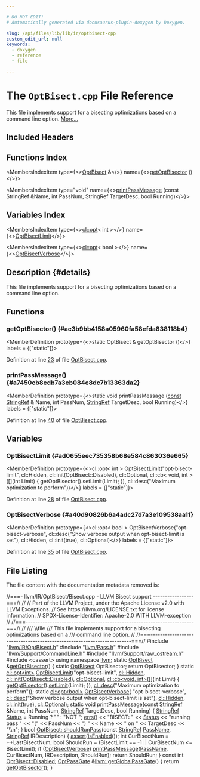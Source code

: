 ```yaml
---

# DO NOT EDIT!
# Automatically generated via docusaurus-plugin-doxygen by Doxygen.

slug: /api/files/lib/lib/ir/optbisect-cpp
custom_edit_url: null
keywords:
  - doxygen
  - reference
  - file

---
```





# The `OptBisect.cpp` File Reference

<DoxygenPage pluginConfig={pluginConfig}>

This file implements support for a bisecting optimizations based on a command line option. <a href="#details">More...</a>

## Included Headers

<IncludesList>
<IncludesListItem
  filePath="llvm/IR/OptBisect.h"
  permalink="/docs/api/files/include/include/llvm/include/llvm/ir/optbisect-h"
  isLocal="true" />
<IncludesListItem
  filePath="llvm/Pass.h"
  permalink="/docs/api/files/include/include/llvm/pass-h"
  isLocal="true" />
<IncludesListItem
  filePath="llvm/Support/CommandLine.h"
  permalink="/docs/api/files/include/include/llvm/include/llvm/support/commandline-h"
  isLocal="true" />
<IncludesListItem
  filePath="llvm/Support/raw_ostream.h"
  permalink="/docs/api/files/include/include/llvm/include/llvm/support/raw-ostream-h"
  isLocal="true" />
<IncludesListItem
  filePath="cassert"
  permalink=""
  isLocal="false" />
</IncludesList>

## Functions Index

<MembersIndex>

<MembersIndexItem
  type={<><a href="/docs/api/classes/llvm/optbisect">OptBisect</a> &amp;</>}
  name={<><a href="#ac3b9bb4158a05960fa58efda838118b4">getOptBisector</a> ()</>}>
</MembersIndexItem>

<MembersIndexItem
  type="void"
  name={<><a href="#a7450cb8edb7a3eb084e8dc7b13363da2">printPassMessage</a> (const StringRef &amp;Name, int PassNum, StringRef TargetDesc, bool Running)</>}>
</MembersIndexItem>

</MembersIndex>

## Variables Index

<MembersIndex>

<MembersIndexItem
  type={<><a href="/docs/api/classes/llvm/cl/opt">cl::opt</a>&lt; int &gt;</>}
  name={<><a href="#ad0655eec735358b68e584c863036e665">OptBisectLimit</a></>}>
</MembersIndexItem>

<MembersIndexItem
  type={<><a href="/docs/api/classes/llvm/cl/opt">cl::opt</a>&lt; bool &gt;</>}
  name={<><a href="#a40d90826b6a4adc27d7a3e109538aa11">OptBisectVerbose</a></>}>
</MembersIndexItem>

</MembersIndex>

## Description {#details}

This file implements support for a bisecting optimizations based on a command line option.

<SectionDefinition>

## Functions

### getOptBisector() {#ac3b9bb4158a05960fa58efda838118b4}

<MemberDefinition
  prototype={<>static OptBisect &amp; getOptBisector ()</>}
  labels = {["static"]}>

Definition at line <a href="#l00023">23</a> of file <a href="/docs/api/files/lib/lib/ir/optbisect-cpp">OptBisect.cpp</a>.
</MemberDefinition>

### printPassMessage() {#a7450cb8edb7a3eb084e8dc7b13363da2}

<MemberDefinition
  prototype={<>static void printPassMessage (<a href="/docs/api/files/lib/lib/target/lib/target/aarch64/aarch64promoteconstant-cpp/#a90f8350fecae261c25be85d38b451bff">const</a> <a href="/docs/api/classes/llvm/stringref">StringRef</a> &amp; Name, int PassNum, <a href="/docs/api/classes/llvm/stringref">StringRef</a> TargetDesc, bool Running)</>}
  labels = {["static"]}>

Definition at line <a href="#l00040">40</a> of file <a href="/docs/api/files/lib/lib/ir/optbisect-cpp">OptBisect.cpp</a>.
</MemberDefinition>

</SectionDefinition>

<SectionDefinition>

## Variables

### OptBisectLimit {#ad0655eec735358b68e584c863036e665}

<MemberDefinition
  prototype={<>cl::opt&lt; int &gt; OptBisectLimit(&quot;opt-bisect-limit&quot;, cl::Hidden, cl::init(OptBisect::Disabled), cl::Optional, cl::cb&lt; void, int &gt;(&#91;&#93;(int Limit) &#123; getOptBisector().setLimit(Limit); &#125;), cl::desc(&quot;Maximum optimization to perform&quot;))</>}
  labels = {["static"]}>

Definition at line <a href="#l00028">28</a> of file <a href="/docs/api/files/lib/lib/ir/optbisect-cpp">OptBisect.cpp</a>.
</MemberDefinition>

### OptBisectVerbose {#a40d90826b6a4adc27d7a3e109538aa11}

<MemberDefinition
  prototype={<>cl::opt&lt; bool &gt; OptBisectVerbose(&quot;opt-bisect-verbose&quot;, cl::desc(&quot;Show verbose output when opt-bisect-limit is set&quot;), cl::Hidden, cl::init(true), cl::Optional)</>}
  labels = {["static"]}>

Definition at line <a href="#l00035">35</a> of file <a href="/docs/api/files/lib/lib/ir/optbisect-cpp">OptBisect.cpp</a>.
</MemberDefinition>

</SectionDefinition>

## File Listing

The file content with the documentation metadata removed is:

<ProgramListing>

<Link id="l00001" /><CodeLine lineNumber="1"><Highlight kind="comment">//===- llvm/IR/OptBisect/Bisect.cpp - LLVM Bisect support -----------------===//</Highlight><Highlight kind="normal"></Highlight></CodeLine>
<Link id="l00002" /><CodeLine lineNumber="2"><Highlight kind="normal"></Highlight><Highlight kind="comment">//</Highlight><Highlight kind="normal"></Highlight></CodeLine>
<Link id="l00003" /><CodeLine lineNumber="3"><Highlight kind="normal"></Highlight><Highlight kind="comment">// Part of the LLVM Project, under the Apache License v2.0 with LLVM Exceptions.</Highlight><Highlight kind="normal"></Highlight></CodeLine>
<Link id="l00004" /><CodeLine lineNumber="4"><Highlight kind="normal"></Highlight><Highlight kind="comment">// See https://llvm.org/LICENSE.txt for license information.</Highlight><Highlight kind="normal"></Highlight></CodeLine>
<Link id="l00005" /><CodeLine lineNumber="5"><Highlight kind="normal"></Highlight><Highlight kind="comment">// SPDX-License-Identifier: Apache-2.0 WITH LLVM-exception</Highlight><Highlight kind="normal"></Highlight></CodeLine>
<Link id="l00006" /><CodeLine lineNumber="6"><Highlight kind="normal"></Highlight><Highlight kind="comment">//</Highlight><Highlight kind="normal"></Highlight></CodeLine>
<Link id="l00007" /><CodeLine lineNumber="7"><Highlight kind="normal"></Highlight><Highlight kind="comment">//===----------------------------------------------------------------------===//</Highlight><Highlight kind="normal"></Highlight></CodeLine>
<Link id="l00008" /><CodeLine lineNumber="8"><Highlight kind="normal"></Highlight><Highlight kind="comment">//</Highlight><Highlight kind="comment"></Highlight></CodeLine>
<Link id="l00009" /><CodeLine lineNumber="9"><Highlight kind="comment">/// \\file</Highlight></CodeLine>
<Link id="l00010" /><CodeLine lineNumber="10"><Highlight kind="comment">/// This file implements support for a bisecting optimizations based on a</Highlight></CodeLine>
<Link id="l00011" /><CodeLine lineNumber="11"><Highlight kind="comment">/// command line option.</Highlight><Highlight kind="normal"></Highlight></CodeLine>
<Link id="l00012" /><CodeLine lineNumber="12"><Highlight kind="normal"></Highlight><Highlight kind="comment">//</Highlight><Highlight kind="normal"></Highlight></CodeLine>
<Link id="l00013" /><CodeLine lineNumber="13"><Highlight kind="normal"></Highlight><Highlight kind="comment">//===----------------------------------------------------------------------===//</Highlight><Highlight kind="normal"></Highlight></CodeLine>
<Link id="l00014" /><CodeLine lineNumber="14"><Highlight kind="normal"></Highlight></CodeLine>
<Link id="l00015" /><CodeLine lineNumber="15"><Highlight kind="normal"></Highlight><Highlight kind="preprocessor">#include &quot;<a href="/docs/api/files/include/include/llvm/include/llvm/ir/optbisect-h">llvm/IR/OptBisect.h</a>&quot;</Highlight><Highlight kind="normal"></Highlight></CodeLine>
<Link id="l00016" /><CodeLine lineNumber="16"><Highlight kind="normal"></Highlight><Highlight kind="preprocessor">#include &quot;<a href="/docs/api/files/include/include/llvm/pass-h">llvm/Pass.h</a>&quot;</Highlight><Highlight kind="normal"></Highlight></CodeLine>
<Link id="l00017" /><CodeLine lineNumber="17"><Highlight kind="normal"></Highlight><Highlight kind="preprocessor">#include &quot;<a href="/docs/api/files/include/include/llvm/include/llvm/support/commandline-h">llvm/Support/CommandLine.h</a>&quot;</Highlight><Highlight kind="normal"></Highlight></CodeLine>
<Link id="l00018" /><CodeLine lineNumber="18"><Highlight kind="normal"></Highlight><Highlight kind="preprocessor">#include &quot;<a href="/docs/api/files/include/include/llvm/include/llvm/support/raw-ostream-h">llvm/Support/raw&#95;ostream.h</a>&quot;</Highlight><Highlight kind="normal"></Highlight></CodeLine>
<Link id="l00019" /><CodeLine lineNumber="19"><Highlight kind="normal"></Highlight><Highlight kind="preprocessor">#include &lt;cassert&gt;</Highlight><Highlight kind="normal"></Highlight></CodeLine>
<Link id="l00020" /><CodeLine lineNumber="20"><Highlight kind="normal"></Highlight></CodeLine>
<Link id="l00021" /><CodeLine lineNumber="21"><Highlight kind="normal"></Highlight><Highlight kind="keyword">using namespace </Highlight><Highlight kind="normal"><a href="/docs/api/namespaces/llvm">llvm</a>;</Highlight></CodeLine>
<Link id="l00022" /><CodeLine lineNumber="22"><Highlight kind="normal"></Highlight></CodeLine>
<Link id="l00023" /><CodeLine lineNumber="23" lineLink="#ac3b9bb4158a05960fa58efda838118b4"><Highlight kind="normal"></Highlight><Highlight kind="keyword">static</Highlight><Highlight kind="normal"> <a href="/docs/api/classes/llvm/optbisect">OptBisect</a> &amp;<a href="#ac3b9bb4158a05960fa58efda838118b4">getOptBisector</a>() &#123;</Highlight></CodeLine>
<Link id="l00024" /><CodeLine lineNumber="24"><Highlight kind="normal">  </Highlight><Highlight kind="keyword">static</Highlight><Highlight kind="normal"> <a href="/docs/api/classes/llvm/optbisect">OptBisect</a> OptBisector;</Highlight></CodeLine>
<Link id="l00025" /><CodeLine lineNumber="25"><Highlight kind="normal">  </Highlight><Highlight kind="keywordflow">return</Highlight><Highlight kind="normal"> OptBisector;</Highlight></CodeLine>
<Link id="l00026" /><CodeLine lineNumber="26"><Highlight kind="normal">&#125;</Highlight></CodeLine>
<Link id="l00027" /><CodeLine lineNumber="27"><Highlight kind="normal"></Highlight></CodeLine>
<Link id="l00028" /><CodeLine lineNumber="28" lineLink="#ad0655eec735358b68e584c863036e665"><Highlight kind="normal"></Highlight><Highlight kind="keyword">static</Highlight><Highlight kind="normal"> <a href="/docs/api/classes/llvm/cl/opt">cl::opt&lt;int&gt;</a> <a href="#ad0655eec735358b68e584c863036e665">OptBisectLimit</a>(</Highlight><Highlight kind="stringliteral">&quot;opt-bisect-limit&quot;</Highlight><Highlight kind="normal">, <a href="/docs/api/namespaces/llvm/cl/#a68075925a54790e71ca790e1d4f21a40a263ac008d8d31f13ce460395fc4cf7e6">cl::Hidden</a>,</Highlight></CodeLine>
<Link id="l00029" /><CodeLine lineNumber="29"><Highlight kind="normal">                                   <a href="/docs/api/namespaces/llvm/cl/#ac12e6a8f3a1b511f0dee2ed6de0ae806">cl::init</a>(<a href="/docs/api/classes/llvm/optbisect/#a4620d3ae92a8d5408fd31221e3580bc3">OptBisect::Disabled</a>), <a href="/docs/api/namespaces/llvm/cl/#a492234b10e0c5918d72a3a15a6f0fa6eaee3d7c816c2a04f9f49c4aa194ef25b0">cl::Optional</a>,</Highlight></CodeLine>
<Link id="l00030" /><CodeLine lineNumber="30"><Highlight kind="normal">                                   <a href="/docs/api/structs/llvm/cl/cb">cl::cb&lt;void, int&gt;</a>(&#91;&#93;(</Highlight><Highlight kind="keywordtype">int</Highlight><Highlight kind="normal"> Limit) &#123;</Highlight></CodeLine>
<Link id="l00031" /><CodeLine lineNumber="31"><Highlight kind="normal">                                     <a href="#ac3b9bb4158a05960fa58efda838118b4">getOptBisector</a>().<a href="/docs/api/classes/llvm/optbisect/#a4ecc668238f31c2b642cdaecac4958e4">setLimit</a>(Limit);</Highlight></CodeLine>
<Link id="l00032" /><CodeLine lineNumber="32"><Highlight kind="normal">                                   &#125;),</Highlight></CodeLine>
<Link id="l00033" /><CodeLine lineNumber="33"><Highlight kind="normal">                                   <a href="/docs/api/structs/llvm/cl/desc">cl::desc</a>(</Highlight><Highlight kind="stringliteral">&quot;Maximum optimization to perform&quot;</Highlight><Highlight kind="normal">));</Highlight></CodeLine>
<Link id="l00034" /><CodeLine lineNumber="34"><Highlight kind="normal"></Highlight></CodeLine>
<Link id="l00035" /><CodeLine lineNumber="35" lineLink="#a40d90826b6a4adc27d7a3e109538aa11"><Highlight kind="normal"></Highlight><Highlight kind="keyword">static</Highlight><Highlight kind="normal"> <a href="/docs/api/classes/llvm/cl/opt">cl::opt&lt;bool&gt;</a> <a href="#a40d90826b6a4adc27d7a3e109538aa11">OptBisectVerbose</a>(</Highlight></CodeLine>
<Link id="l00036" /><CodeLine lineNumber="36"><Highlight kind="normal">    </Highlight><Highlight kind="stringliteral">&quot;opt-bisect-verbose&quot;</Highlight><Highlight kind="normal">,</Highlight></CodeLine>
<Link id="l00037" /><CodeLine lineNumber="37"><Highlight kind="normal">    <a href="/docs/api/structs/llvm/cl/desc">cl::desc</a>(</Highlight><Highlight kind="stringliteral">&quot;Show verbose output when opt-bisect-limit is set&quot;</Highlight><Highlight kind="normal">), <a href="/docs/api/namespaces/llvm/cl/#a68075925a54790e71ca790e1d4f21a40a263ac008d8d31f13ce460395fc4cf7e6">cl::Hidden</a>,</Highlight></CodeLine>
<Link id="l00038" /><CodeLine lineNumber="38"><Highlight kind="normal">    <a href="/docs/api/namespaces/llvm/cl/#ac12e6a8f3a1b511f0dee2ed6de0ae806">cl::init</a>(</Highlight><Highlight kind="keyword">true</Highlight><Highlight kind="normal">), <a href="/docs/api/namespaces/llvm/cl/#a492234b10e0c5918d72a3a15a6f0fa6eaee3d7c816c2a04f9f49c4aa194ef25b0">cl::Optional</a>);</Highlight></CodeLine>
<Link id="l00039" /><CodeLine lineNumber="39"><Highlight kind="normal"></Highlight></CodeLine>
<Link id="l00040" /><CodeLine lineNumber="40" lineLink="#a7450cb8edb7a3eb084e8dc7b13363da2"><Highlight kind="normal"></Highlight><Highlight kind="keyword">static</Highlight><Highlight kind="normal"> </Highlight><Highlight kind="keywordtype">void</Highlight><Highlight kind="normal"> <a href="#a7450cb8edb7a3eb084e8dc7b13363da2">printPassMessage</a>(</Highlight><Highlight kind="keyword">const</Highlight><Highlight kind="normal"> <a href="/docs/api/classes/llvm/stringref">StringRef</a> &amp;Name, </Highlight><Highlight kind="keywordtype">int</Highlight><Highlight kind="normal"> PassNum,</Highlight></CodeLine>
<Link id="l00041" /><CodeLine lineNumber="41"><Highlight kind="normal">                             <a href="/docs/api/classes/llvm/stringref">StringRef</a> TargetDesc, </Highlight><Highlight kind="keywordtype">bool</Highlight><Highlight kind="normal"> Running) &#123;</Highlight></CodeLine>
<Link id="l00042" /><CodeLine lineNumber="42"><Highlight kind="normal">  <a href="/docs/api/classes/llvm/stringref">StringRef</a> <a href="/docs/api/structs/status">Status</a> = Running ? </Highlight><Highlight kind="stringliteral">&quot;&quot;</Highlight><Highlight kind="normal"> : </Highlight><Highlight kind="stringliteral">&quot;NOT &quot;</Highlight><Highlight kind="normal">;</Highlight></CodeLine>
<Link id="l00043" /><CodeLine lineNumber="43"><Highlight kind="normal">  <a href="/docs/api/namespaces/llvm/#a9a7b5c68c90f85baaedaa854cc5002cc">errs</a>() &lt;&lt; </Highlight><Highlight kind="stringliteral">&quot;BISECT: &quot;</Highlight><Highlight kind="normal"> &lt;&lt; <a href="/docs/api/structs/status">Status</a> &lt;&lt; </Highlight><Highlight kind="stringliteral">&quot;running pass &quot;</Highlight><Highlight kind="normal"></Highlight></CodeLine>
<Link id="l00044" /><CodeLine lineNumber="44"><Highlight kind="normal">         &lt;&lt; </Highlight><Highlight kind="stringliteral">&quot;(&quot;</Highlight><Highlight kind="normal"> &lt;&lt; PassNum &lt;&lt; </Highlight><Highlight kind="stringliteral">&quot;) &quot;</Highlight><Highlight kind="normal"> &lt;&lt; Name &lt;&lt; </Highlight><Highlight kind="stringliteral">&quot; on &quot;</Highlight><Highlight kind="normal"> &lt;&lt; TargetDesc &lt;&lt; </Highlight><Highlight kind="stringliteral">&quot;\\n&quot;</Highlight><Highlight kind="normal">;</Highlight></CodeLine>
<Link id="l00045" /><CodeLine lineNumber="45"><Highlight kind="normal">&#125;</Highlight></CodeLine>
<Link id="l00046" /><CodeLine lineNumber="46"><Highlight kind="normal"></Highlight></CodeLine>
<Link id="l00047" /><CodeLine lineNumber="47" lineLink="/docs/api/classes/llvm/optbisect/#a0f286bb86d244482b2f03ac4f1943423"><Highlight kind="normal"></Highlight><Highlight kind="keywordtype">bool</Highlight><Highlight kind="normal"> <a href="/docs/api/classes/llvm/optbisect/#a0f286bb86d244482b2f03ac4f1943423">OptBisect::shouldRunPass</a>(</Highlight><Highlight kind="keyword">const</Highlight><Highlight kind="normal"> <a href="/docs/api/classes/llvm/stringref">StringRef</a> <a href="/docs/api/files/lib/lib/target/lib/target/x86/x86loweramxintrinsics-cpp/#adb9257105a403ef9d0773b87693f7779">PassName</a>,</Highlight></CodeLine>
<Link id="l00048" /><CodeLine lineNumber="48"><Highlight kind="normal">                              <a href="/docs/api/classes/llvm/stringref">StringRef</a> IRDescription) &#123;</Highlight></CodeLine>
<Link id="l00049" /><CodeLine lineNumber="49"><Highlight kind="normal">  <a href="/docs/api/files/lib/lib/target/lib/target/amdgpu/silowercontrolflow-cpp/#a4868c5d81c5ccc98c47aeab6244346a0">assert</a>(<a href="/docs/api/classes/llvm/optbisect/#aeb3ff1e80809c57ba13f85ac8eb94386">isEnabled</a>());</Highlight></CodeLine>
<Link id="l00050" /><CodeLine lineNumber="50"><Highlight kind="normal"></Highlight></CodeLine>
<Link id="l00051" /><CodeLine lineNumber="51"><Highlight kind="normal">  </Highlight><Highlight kind="keywordtype">int</Highlight><Highlight kind="normal"> CurBisectNum = ++LastBisectNum;</Highlight></CodeLine>
<Link id="l00052" /><CodeLine lineNumber="52"><Highlight kind="normal">  </Highlight><Highlight kind="keywordtype">bool</Highlight><Highlight kind="normal"> ShouldRun = (BisectLimit == -1 || CurBisectNum &lt;= BisectLimit);</Highlight></CodeLine>
<Link id="l00053" /><CodeLine lineNumber="53"><Highlight kind="normal">  </Highlight><Highlight kind="keywordflow">if</Highlight><Highlight kind="normal"> (<a href="#a40d90826b6a4adc27d7a3e109538aa11">OptBisectVerbose</a>)</Highlight></CodeLine>
<Link id="l00054" /><CodeLine lineNumber="54"><Highlight kind="normal">    <a href="#a7450cb8edb7a3eb084e8dc7b13363da2">printPassMessage</a>(<a href="/docs/api/files/lib/lib/target/lib/target/x86/x86loweramxintrinsics-cpp/#adb9257105a403ef9d0773b87693f7779">PassName</a>, CurBisectNum, IRDescription, ShouldRun);</Highlight></CodeLine>
<Link id="l00055" /><CodeLine lineNumber="55"><Highlight kind="normal">  </Highlight><Highlight kind="keywordflow">return</Highlight><Highlight kind="normal"> ShouldRun;</Highlight></CodeLine>
<Link id="l00056" /><CodeLine lineNumber="56"><Highlight kind="normal">&#125;</Highlight></CodeLine>
<Link id="l00057" /><CodeLine lineNumber="57"><Highlight kind="normal"></Highlight></CodeLine>
<Link id="l00058" /><CodeLine lineNumber="58"><Highlight kind="normal"></Highlight><Highlight kind="keyword">const</Highlight><Highlight kind="normal"> </Highlight><Highlight kind="keywordtype">int</Highlight><Highlight kind="normal"> <a href="/docs/api/classes/llvm/optbisect/#a4620d3ae92a8d5408fd31221e3580bc3">OptBisect::Disabled</a>;</Highlight></CodeLine>
<Link id="l00059" /><CodeLine lineNumber="59"><Highlight kind="normal"></Highlight></CodeLine>
<Link id="l00060" /><CodeLine lineNumber="60" lineLink="/docs/api/namespaces/llvm/#a40dfa1d23e21383d154cb6905aaa8031"><Highlight kind="normal"><a href="/docs/api/classes/llvm/optpassgate">OptPassGate</a> &amp;<a href="/docs/api/namespaces/llvm/#a40dfa1d23e21383d154cb6905aaa8031">llvm::getGlobalPassGate</a>() &#123; </Highlight><Highlight kind="keywordflow">return</Highlight><Highlight kind="normal"> <a href="#ac3b9bb4158a05960fa58efda838118b4">getOptBisector</a>(); &#125;</Highlight></CodeLine>

</ProgramListing>

</DoxygenPage>
